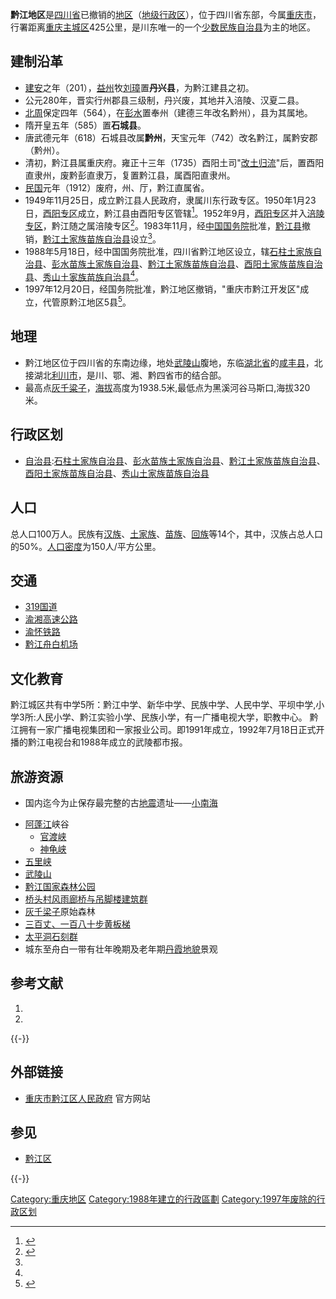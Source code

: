 {{Refimprove|time=2021-07-19T21:28:45+00:00}}
{{Infobox Former Subdivision
|native_name = 
|conventional_long_name = 四川省黔江地区
|common_name=黔江
|subdivision = [[地区行政公署|地区]](1988-1997)<br/>四川省重庆市代管(1996-1997)
|nation = {{PRC}}[[四川省|四川省]]
|year_start = 1988年
|event_start = 
|date_start = 
|year_end = 1997年
|event_end = 
|date_end = 
|p1 = 涪陵地区
|flag_p1 = Flag of the People's Republic of China.svg
|s1 = 重庆市
|flag_s1 = Flag of the People's Republic of China.svg
|image_flag = 
|image_coat = 
|image_map = 
|image_map_caption = 
|capital = 
|common_languages       =
|stat_year1             = 
|stat_area1             = 
|stat_pop1              = 
}}
{{Infobox China Prefecture
|class = [[地区行政公署|地区]]
|name = 黔江地区
|image_map = Location of Qianjiang Prefecture within Sichuan.png
|map_caption = 黔江地区在四川省的地理位置
|subdivision_type1 = 省
|subdivision_name1 = 四川省
|admini_division_code = 513500
|divisions = 5个[[自治县|自治县]]
|established_title = 设地区
|established_date = 1988年
|dissolved_title = 撤销
|dissolved_date = 1997年
|location = [[黔江土家族苗族自治县|黔江土家族苗族自治县]]
|time_zone = [[UTC+8|UTC+8]]（[[北京时间|北京时间]]）
|website = 无
}}
'''黔江地区'''是[[四川省|四川省]]已撤销的[[地区行政公署|地区]]（[[地级行政区|地级行政区]]），位于四川省东部，今属[[重庆市|重庆市]]，行署距离[[重庆主城区|重庆主城区]]425公里，是川东唯一的一个[[少数民族|少数民族]][[自治县|自治县]]为主的地区。

== 建制沿革 ==

*[[建安_(东汉)|建安]]之年（201），[[益州|益州]]牧[[刘璋|刘璋]]置'''丹兴县'''，为黔江建县之初。
*公元280年，晋实行州郡县三级制，丹兴废，其地并入涪陵、汉夏二县。
*[[北周|北周]]保定四年（564），在[[彭水|彭水]]置奉州（建德三年改名黔州），县为其属地。
*隋开皇五年（585）置'''石城县'''。
*唐武德元年（618）石城县改属'''黔州'''，天宝元年（742）改名黔江，属黔安郡（黔州）。
*清初，黔江县属重庆府。雍正十三年（1735）酉阳土司"[[改土归流|改土归流]]"后，置酉阳直隶州，废黔彭直隶万，复置黔江县，属酉阳直隶州。
*[[中華民國|民国]]元年（1912）废府，州、厅，黔江直属省。
*1949年11月25日，成立黔江县人民政府，隶属川东行政专区。1950年1月23日，[[酉阳专区|酉阳专区]]成立，黔江县由酉阳专区管辖<ref name=":0">{{Cite web|title=历史沿革|url=http://www.qianjiang.gov.cn/zjqj/lsyg/201912/t20191210_958737.html|date=2021-06-03|publisher=重庆市黔江区人民政府|access-date=2021-07-19|archive-date=2021-07-23|archive-url=https://web.archive.org/web/20210723030917/https://www.qianjiang.gov.cn/zjqj/lsyg/201912/t20191210_958737.html|dead-url=no}}</ref>。1952年9月，[[酉阳专区|酉阳专区]]并入[[涪陵专区|涪陵专区]]，黔江随之属涪陵专区<ref name="fl">{{Cite web|title=建置沿革|url=http://www.fl.gov.cn/zjfl/jzyg/202003/t20200329_6575827.html|accessdate=2020-12-10|date=2015-04-07|publisher=重庆市涪陵区人民政府|archive-date=2020-08-20|archive-url=https://web.archive.org/web/20200820002828/http://www.fl.gov.cn/zjfl/jzyg/202003/t20200329_6575827.html|dead-url=no}}</ref>。1983年11月，经[[中华人民共和国国务院|中国国务院]]批准，[[黔江县|黔江县]]撤销，[[黔江土家族苗族自治县|黔江土家族苗族自治县]]设立<ref name=":0" />。
*1988年5月18日，经中国国务院批准，四川省黔江地区设立，辖[[石柱土家族自治县|石柱土家族自治县]]、[[彭水苗族土家族自治县|彭水苗族土家族自治县]]、[[黔江土家族苗族自治县|黔江土家族苗族自治县]]、[[酉阳土家族苗族自治县|酉阳土家族苗族自治县]]、[[秀山土家族苗族自治县|秀山土家族苗族自治县]]<ref name="fl" />。{{Citation needed|黔江地区是西南除西藏地区外，经济最贫困的地区。|time=2021-07-19}}
*1997年12月20日，经国务院批准，黔江地区撤销，"重庆市黔江开发区"成立，代管原黔江地区5县<ref name=":8">{{Cite wikisource|title=zh:中共中央办公厅、国务院办公厅关于万县市、涪陵市、黔江地区行政体制调整的批复|author=[[中共中央办公厅|中共中央办公厅]]、[[中华人民共和国国务院办公厅|中华人民共和国国务院办公厅]]|date=1997-12-20}}</ref>。

== 地理 ==
*黔江地区位于四川省的东南边缘，地处[[武陵山|武陵山]]腹地，东临[[湖北省|湖北省]]的[[咸丰县|咸丰县]]，北接湖北[[利川市|利川市]]，是川、鄂、湘、黔四省市的结合部。
*最高点[[灰千粱子|灰千粱子]]，[[海拔|海拔]]高度为1938.5米,最低点为黑溪河谷马斯口,海拔320米。

== 行政区划 ==
*[[自治县|自治县]]:[[石柱土家族自治县|石柱土家族自治县]]、[[彭水苗族土家族自治县|彭水苗族土家族自治县]]、[[黔江土家族苗族自治县|黔江土家族苗族自治县]]、[[酉阳土家族苗族自治县|酉阳土家族苗族自治县]]、[[秀山土家族苗族自治县|秀山土家族苗族自治县]]

== 人口 ==
总人口100万人。民族有[[汉族|汉族]]、[[土家族|土家族]]、[[苗族|苗族]]、[[回族|回族]]等14个，其中，汉族占总人口的50%。[[人口密度|人口密度]]为150人/平方公里。

== 交通 ==
*[[319国道|319国道]]
*[[渝湘高速公路|渝湘高速公路]]
*[[渝怀铁路|渝怀铁路]]
*[[黔江舟白机场|黔江舟白机场]]

== 文化教育 ==
黔江城区共有中学5所：黔江中学、新华中学、民族中学、人民中学、平坝中学,小学3所:人民小学、黔江实验小学、民族小学，有一广播电视大学，职教中心。
黔江拥有一家广播电视集团和一家报业公司。即1991年成立，1992年7月18日正式开播的黔江电视台和1988年成立的武陵都市报。

== 旅游资源 ==
*国内迄今为止保存最完整的古[[地震|地震]]遗址——[[小南海_(黔江)|小南海]]

*[[阿蓬江|阿蓬江]]峡谷
**[[官渡峡|官渡峡]]
**[[神龟峡|神龟峡]]
*[[五里峡|五里峡]]
*[[武陵山|武陵山]]
*[[黔江国家森林公园|黔江国家森林公园]]
*[[桥头村风雨廊桥与吊脚楼建筑群|桥头村风雨廊桥与吊脚楼建筑群]]
*[[灰千梁子|灰千梁子]]原始森林
*[[三百丈、一百八十步黄板梯|三百丈、一百八十步黄板梯]]
*[[太平洞石刻群|太平洞石刻群]]
*城东至舟白一带有壮年晚期及老年期[[丹霞地貌|丹霞地貌]]景观

== 参考文献 ==
{{Wikisource|中共中央办公厅、国务院办公厅关于万县市、涪陵市、黔江地区行政体制调整的批复}}
# {{Cite book | author = 戴均良等 | title = 《中国古今地名大词典》 | location = 上海 | publisher = 上海辞书出版社 | date = 2005 | language = zh-hans }}
# {{Cite book | author = 史为乐 | title = 《中华人民共和国政区沿革（1949-2002）》 | location = 北京 | publisher = 人民出版社 | date = 2006 | language = zh-hans }}
{{reflist}}
{{-}}

== 外部链接 ==
* [https://web.archive.org/web/20091211214228/http://qj.cq.gov.cn/ 重庆市黔江区人民政府] 官方网站

== 参见 ==
{{Portal box|四川|重庆}}
* [[黔江区|黔江区]]

{{-}}
{{四川省历史二级政区|nocat}}
[[Category:重庆地区|Category:重庆地区]]
[[Category:1988年建立的行政區劃|Category:1988年建立的行政區劃]]
[[Category:1997年废除的行政区划|Category:1997年废除的行政区划]]